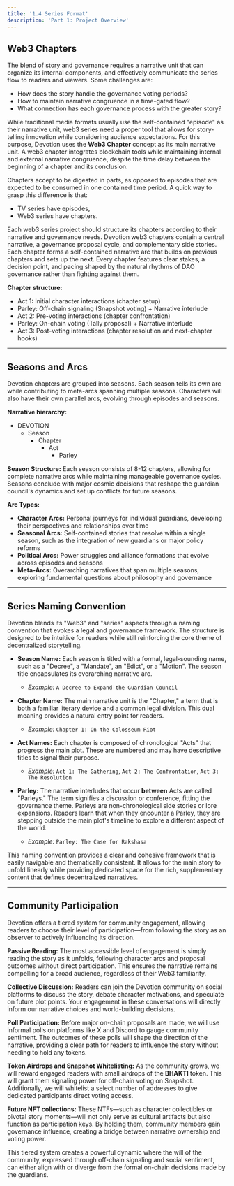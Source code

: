 ```yaml
---
title: '1.4 Series Format'
description: 'Part 1: Project Overview'
---
```


## Web3 Chapters

The blend of story and governance requires a narrative unit that can organize its internal components, and effectively communicate the series flow to readers and viewers. Some challenges are:
- How does the story handle the governance voting periods?
- How to maintain narrative congruence in a time-gated flow?
- What connection has each governance process with the greater story?

While traditional media formats usually use the self-contained "episode" as their narrative unit, web3 series need a proper tool that allows for story-telling innovation while considering audience expectations. For this purpose, Devotion uses the **Web3 Chapter** concept as its main narrative unit. A web3 chapter integrates blockchain tools while maintaining internal and external narrative congruence, despite the time delay between the beginning of a chapter and its conclusion. 

Chapters accept to be digested in parts, as opposed to episodes that are expected to be consumed in one contained time period. A quick way to grasp this difference is that:
- TV series have episodes,
- Web3 series have chapters.

Each web3 series project should structure its chapters according to their narrative and governance needs. Devotion web3 chapters contain a central narrative, a governance proposal cycle, and complementary side stories. Each chapter forms a self-contained narrative arc that builds on previous chapters and sets up the next. Every chapter features clear stakes, a decision point, and pacing shaped by the natural rhythms of DAO governance rather than fighting against them.

**Chapter structure:**
- Act 1: Initial character interactions (chapter setup)  
- Parley: Off-chain signaling (Snapshot voting) + Narrative interlude 
- Act 2: Pre-voting interactions (chapter confrontation)  
- Parley: On-chain voting (Tally proposal) + Narrative interlude 
- Act 3: Post-voting interactions (chapter resolution and next-chapter hooks)  

---

## Seasons and Arcs

Devotion chapters are grouped into seasons. Each season tells its own arc while contributing to meta-arcs spanning multiple seasons. Characters will also have their own parallel arcs, evolving through episodes and seasons.

**Narrative hierarchy:**
- DEVOTION  
  - Season  
    - Chapter  
      - Act 
        - Parley

**Season Structure:** Each season consists of 8-12 chapters, allowing for complete narrative arcs while maintaining manageable governance cycles. Seasons conclude with major cosmic decisions that reshape the guardian council's dynamics and set up conflicts for future seasons.

**Arc Types:**
- **Character Arcs:** Personal journeys for individual guardians, developing their perspectives and relationships over time
- **Seasonal Arcs:** Self-contained stories that resolve within a single season, such as the integration of new guardians or major policy reforms
- **Political Arcs:** Power struggles and alliance formations that evolve across episodes and seasons
- **Meta-Arcs:** Overarching narratives that span multiple seasons, exploring fundamental questions about philosophy and governance

---

## Series Naming Convention

Devotion blends its "Web3" and "series" aspects through a naming convention that evokes a legal and governance framework. The structure is designed to be intuitive for readers while still reinforcing the core theme of decentralized storytelling.

* **Season Name:** Each season is titled with a formal, legal-sounding name, such as a "Decree", a "Mandate", an "Edict", or a "Motion". The season title encapsulates its overarching narrative arc.
    * *Example:* `A Decree to Expand the Guardian Council`

* **Chapter Name:** The main narrative unit is the "Chapter," a term that is both a familiar literary device and a common legal division. This dual meaning provides a natural entry point for readers.
    * *Example:* `Chapter 1: On the Colosseum Riot`

* **Act Names:** Each chapter is composed of chronological "Acts" that progress the main plot. These are numbered and may have descriptive titles to signal their purpose.
    * *Example:* `Act 1: The Gathering`, `Act 2: The Confrontation`, `Act 3: The Resolution`

* **Parley:** The narrative interludes that occur **between** Acts are called "Parleys." The term signifies a discussion or conference, fitting the governance theme. Parleys are non-chronological side stories or lore expansions. Readers learn that when they encounter a Parley, they are stepping outside the main plot's timeline to explore a different aspect of the world.
    * *Example:* `Parley: The Case for Rakshasa`

This naming convention provides a clear and cohesive framework that is easily navigable and thematically consistent. It allows for the main story to unfold linearly while providing dedicated space for the rich, supplementary content that defines decentralized narratives.

---

## Community Participation

Devotion offers a tiered system for community engagement, allowing readers to choose their level of participation—from following the story as an observer to actively influencing its direction.

**Passive Reading:** The most accessible level of engagement is simply reading the story as it unfolds, following character arcs and proposal outcomes without direct participation. This ensures the narrative remains compelling for a broad audience, regardless of their Web3 familiarity.

**Collective Discussion:** Readers can join the Devotion community on social platforms to discuss the story, debate character motivations, and speculate on future plot points. Your engagement in these conversations will directly inform our narrative choices and world-building decisions.

**Poll Participation:** Before major on-chain proposals are made, we will use informal polls on platforms like X and Discord to gauge community sentiment. The outcomes of these polls will shape the direction of the narrative, providing a clear path for readers to influence the story without needing to hold any tokens.

**Token Airdrops and Snapshot Whitelisting:** As the community grows, we will reward engaged readers with small airdrops of the **BHAKTI** token. This will grant them signaling power for off-chain voting on Snapshot. Additionally, we will whitelist a select number of addresses to give dedicated participants direct voting access. 

**Future NFT collections:** These NTFs—such as character collectibles or pivotal story moments—will not only serve as cultural artifacts but also function as participation keys. By holding them, community members gain governance influence, creating a bridge between narrative ownership and voting power. 

This tiered system creates a powerful dynamic where the will of the community, expressed through off-chain signaling and social sentiment, can either align with or diverge from the formal on-chain decisions made by the guardians.
